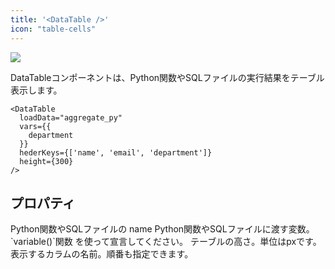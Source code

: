```yaml
---
title: '<DataTable />'
icon: "table-cells"
---
```


<Frame>
  <img src="/assets/images/pages/data-table.jpg" />
</Frame>

DataTableコンポーネントは、Python関数やSQLファイルの実行結果をテーブル表示します。

```tsx
<DataTable 
  loadData="aggregate_py" 
  vars={{
    department
  }}
  hederKeys={['name', 'email', 'department']}
  height={300} 
/>
```

## プロパティ

<ParamField path="loadData" type="string" required>
  Python関数やSQLファイルの name
</ParamField>

<ParamField path="vars" type="{ [key: string]: Variable }">
  Python関数やSQLファイルに渡す変数。 `variable()`関数 を使って宣言してください。
</ParamField>

<ParamField path="height" type="number">
  テーブルの高さ。単位はpxです。
</ParamField>

<ParamField path="headerKeys" type="string[]">
  表示するカラムの名前。順番も指定できます。
</ParamField>
